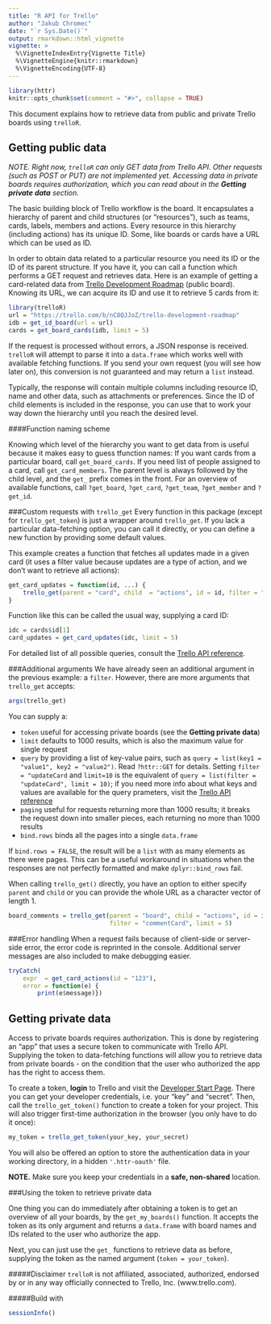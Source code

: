 ```yaml
---
title: "R API for Trello"
author: "Jakub Chromec"
date: "`r Sys.Date()`"
output: rmarkdown::html_vignette
vignette: >
  %\VignetteIndexEntry{Vignette Title}
  %\VignetteEngine{knitr::rmarkdown}
  %\VignetteEncoding{UTF-8}
---
```


```r
library(httr)
knitr::opts_chunk$set(comment = "#>", collapse = TRUE)
```

This document explains how to retrieve data from public and private Trello boards using `trelloR`.

Getting public data
-------------------

_NOTE. Right now, `trelloR` can only GET data from Trello API. Other requests (such as POST or PUT) are not implemented yet. Accessing data in private boards requires authorization, which you can read about in the **Getting private data** section._

The basic building block of Trello workflow is the board. It encapsulates a hierarchy of parent and child structures (or "resources"), such as teams, cards, labels, members and actions. Every resource in this hierarchy (including actions) has its unique ID. Some, like boards or cards have a URL which can be used as ID.

In order to obtain data related to a particular resource you need its ID or the ID of its parent structure. If you have it, you can call a function which performs a GET request and retrieves data. Here is an example of getting a card-related data from [Trello Development Roadmap](https://trello.com/b/nC8QJJoZ/trello-development-roadmap) (public board). Knowing its URL, we can acquire its ID and use it to retrieve 5 cards from it:

```r
library(trelloR)
url = "https://trello.com/b/nC8QJJoZ/trello-development-roadmap"
idb = get_id_board(url = url)
cards = get_board_cards(idb, limit = 5)
```

If the request is processed without errors, a JSON response is received. `trelloR` will attempt to parse it into a `data.frame` which works well with available fetching functions. If you send your own request (you will see how later on), this conversion is not guaranteed and may return a `list` instead.

Typically, the response will contain multiple columns including resource ID, name and other data, such as attachments or preferences. Since the ID of child elements is included in the response, you can use that to work your way down the hierarchy until you reach the desired level.

####Function naming scheme

Knowing which level of the hierarchy you want to get data from is useful because it makes easy to guess tfunction names: If you want cards from a particular board, call `get_board_cards`. If you need list of people assigned to a card, call `get_card_members`. The parent level is always followed by the child level, and the `get_` prefix comes in the front. For an overview of available functions, call `?get_board`, `?get_card`, `?get_team`, `?get_member` and `?get_id`.

###Custom requests with `trello_get`
Every function in this package (except for `trello_get_token`) is just a wrapper around `trello_get`. If you lack a particular data-fetching option, you can call it directly, or you can define a new function by providing some default values.

This example creates a function that fetches all updates made in a given card (it uses a filter value because updates are a type of action, and we don't want to retrieve all actions):

```r
get_card_updates = function(id, ...) {
    trello_get(parent = "card", child  = "actions", id = id, filter = "updateCard", ...)
}
```

Function like this can be called the usual way, supplying a card ID:

```r
idc = cards$id[1]
card_updates = get_card_updates(idc, limit = 5)
```

For detailed list of all possible queries, consult the [Trello API reference](https://developers.trello.com/advanced-reference).

###Additional arguments
We have already seen an additional argument in the previous example: a `filter`. However, there are more arguments that `trello_get` accepts:

```r
args(trello_get)
```

You can supply a:

* `token` useful for accessing private boards (see the __Getting private data__)
* `limit` defaults to 1000 results, which is also the maximum value for single request
* `query` by providing a list of key-value pairs, such as `query = list(key1 = "value1", key2 = "value2")`. Read `?httr::GET` for details. Setting `filter = "updateCard` and `limit=10` is the equivalent of `query = list(filter = "updateCard", limit = 10)`; if you need more info about what keys and values are available for the query prameters, visit the [Trello API reference](https://developers.trello.com/advanced-reference)
* `paging` useful for requests returning more than 1000 results; it breaks the request down into smaller pieces, each returning no more than 1000 results
* `bind.rows` binds all the pages into a single `data.frame`

If `bind.rows = FALSE`, the result will be a `list` with as many elements as there were pages. This can be a useful workaround in situations when the responses are not perfectly formatted and make `dplyr::bind_rows` fail.

When calling `trello_get()` directly, you have an option to either specify `parent` and `child` or you can provide the whole URL as a character vector of length 1.

```r
board_comments = trello_get(parent = "board", child = "actions", id = idb,
                            filter = "commentCard", limit = 5)
```

###Error handling
When a request fails because of client-side or server-side error, the error code is reprinted in the console. Additional server messages are also included to make debugging easier.

```r
tryCatch(
    expr  = get_card_actions(id = "123"),
    error = function(e) {
        print(e$message)})
```


Getting private data
----------------------

Access to private boards requires authorization. This is done by registering an "app" that uses a secure token to communicate with Trello API. Supplying the token to data-fetching functions will allow you to retrieve data from private boards - on the condition that the user who authorized the app has the right to access them.

To create a token, **login** to Trello and visit the [Developer Start Page](https://developers.trello.com/get-started/start-building#connect). There you can get your developer credentials, i.e. your "key" and "secret". Then, call the `trello_get_token()` function to create a token for your project. This will also trigger first-time authorization in the browser (you only have to do it once):

```r
my_token = trello_get_token(your_key, your_secret)
```

You will also be offered an option to store the authentication data in your working directory, in a hidden `'.httr-oauth'` file.

**NOTE.** Make sure you keep your credentials in a **safe, non-shared** location.

###Using the token to retrieve private data

One thing you can do immediately after obtaining a token is to get an overview of all your boards, by the `get_my_boards()` function. It accepts the token as its only argument and returns a `data.frame` with board names and IDs related to the user who authorize the app.

Next, you can just use the `get_` functions to retrieve data as before, supplying the token as the named argument (`token = your_token`).

#####Disclaimer
`trelloR` is not affiliated, associated, authorized, endorsed by or in any way officially connected to Trello, Inc. (www.trello.com).

#####Build with

```r
sessionInfo()
```
